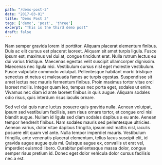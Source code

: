 ```yaml
---
path: "/demo-post-3"
date: "2017-03-01"
title: "Demo Post 3"
tags: ['demo', 'post', 'three']
excerpt: "This is the third demo post"
draft: false
---
```


Nam semper gravida lorem id porttitor. Aliquam placerat elementum finibus. Duis ac elit cursus est placerat laoreet. Aliquam sit amet turpis ligula. Fusce ipsum est, maximus vel dui at, congue tincidunt erat. Nulla rutrum lectus eu dui varius tristique. Maecenas egestas velit suscipit ullamcorper dignissim. Maecenas nec ligula nisi. Vestibulum cursus nisl eget molestie vestibulum. Fusce vulputate commodo volutpat. Pellentesque habitant morbi tristique senectus et netus et malesuada fames ac turpis egestas. Suspendisse sit amet lectus nec mauris fermentum finibus. Proin maximus tortor vitae orci laoreet mollis. Integer quam leo, tempus nec porta eget, sodales ut enim. Vivamus nec diam id ante laoreet finibus in quis augue. Aliquam sodales odio risus, quis interdum risus iaculis ornare.

Sed vel dui quis nunc luctus posuere quis gravida nulla. Aenean volutpat, ipsum sed vestibulum facilisis, sem risus ornare tortor, et congue orci nisi blandit augue. Nullam id ligula sed diam sodales dapibus a eu ante. Aenean tempor hendrerit finibus. Nam sodales mauris sed pellentesque ultricies. Aenean varius, dolor vitae dapibus fringilla, ipsum nisl mattis nisl, iaculis posuere elit quam vel ante. Nulla tempor imperdiet mauris. Vestibulum fringilla, ante venenatis placerat elementum, tellus lacus suscipit elit, id gravida augue augue quis mi. Quisque augue ex, convallis ut erat vel, imperdiet euismod libero. Curabitur pellentesque massa dolor, congue semper risus pretium id. Donec eget dolor vehicula dolor cursus facilisis nec a est.

